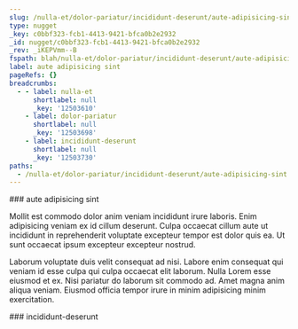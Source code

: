 ```yaml
---
slug: /nulla-et/dolor-pariatur/incididunt-deserunt/aute-adipisicing-sint
type: nugget
_key: c0bbf323-fcb1-4413-9421-bfca0b2e2932
_id: nugget/c0bbf323-fcb1-4413-9421-bfca0b2e2932
_rev: _iKEPVmm--B
fspath: blah/nulla-et/dolor-pariatur/incididunt-deserunt/aute-adipisicing-sint.md
label: aute adipisicing sint
pageRefs: {}
breadcrumbs:
  - - label: nulla-et
      shortlabel: null
      _key: '12503610'
    - label: dolor-pariatur
      shortlabel: null
      _key: '12503698'
    - label: incididunt-deserunt
      shortlabel: null
      _key: '12503730'
paths:
  - /nulla-et/dolor-pariatur/incididunt-deserunt/aute-adipisicing-sint
---
```


<NuggetArea>
<Nugget slug="/nulla-et/dolor-pariatur/incididunt-deserunt/aute-adipisicing-sint" type="nugget" _key="c0bbf323-fcb1-4413-9421-bfca0b2e2932" _id="nugget/c0bbf323-fcb1-4413-9421-bfca0b2e2932" _rev="_iKEPVmm--B" fspath="blah/nulla-et/dolor-pariatur/incididunt-deserunt/aute-adipisicing-sint.md" label="aute adipisicing sint" paths="/nulla-et/dolor-pariatur/incididunt-deserunt/aute-adipisicing-sint">
<NuggetBody>
### aute adipisicing sint

Mollit est commodo dolor anim veniam incididunt irure laboris. Enim adipisicing veniam ex id cillum deserunt. Culpa occaecat cillum aute ut incididunt in reprehenderit voluptate excepteur tempor est dolor quis ea. Ut sunt occaecat ipsum excepteur excepteur nostrud.

Laborum voluptate duis velit consequat ad nisi. Labore enim consequat qui veniam id esse culpa qui culpa occaecat elit laborum. Nulla Lorem esse eiusmod et ex. Nisi pariatur do laborum sit commodo ad. Amet magna anim aliqua veniam. Eiusmod officia tempor irure in minim adipisicing minim exercitation.

</NuggetBody>
<Breadcrumbs>
<Crumbs>
<Crumb _key="12503610" label="nulla-et" /><Crumb _key="12503698" label="dolor-pariatur" /><Crumb _key="12503730" label="incididunt-deserunt" />
</Crumbs>
</Breadcrumbs>
</Nugget>

<NuggetsInbound>
</NuggetsInbound>
<NuggetsOutbound>
</NuggetsOutbound>
</NuggetArea>
<PassagesInbound>
<Passage direction="inbound" type="passage" _key="12503730" _id="passage/12503730" _rev="_iKEPVmm--A" label="incididunt-deserunt" passage="incididunt-deserunt" fspath="blah/nulla-et/dolor-pariatur/incididunt-deserunt" paths="/nulla-et/dolor-pariatur/incididunt-deserunt" slug="/nulla-et/dolor-pariatur/incididunt-deserunt">
<NuggetBody>
### incididunt-deserunt

</NuggetBody>
<Breadcrumbs>
<Crumbs>
<Crumb _key="12503610" label="nulla-et" /><Crumb _key="12503698" label="dolor-pariatur" />
</Crumbs>
</Breadcrumbs>
</Passage>

</PassagesInbound>
<PassagesOutbound>
</PassagesOutbound>